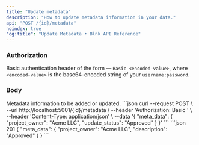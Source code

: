 ```yaml
---
title: "Update metadata"
description: "How to update metadata information in your data."
api: "POST /{id}/metadata"
noindex: true
"og:title": "Update Metadata • Blnk API Reference"
---
```



### Authorization
Basic authentication header of the form — `Basic <encoded-value>`, where `<encoded-value>` is the base64-encoded string of your `username:password`.

### Body
<ParamField body="meta_data" type="object">
  Metadata information to be added or updated.
</ParamField>

<RequestExample>
```json
curl --request POST \
  --url http://localhost:5001/{id}/metadata \
  --header 'Authorization: Basic <encoded-value>' \
  --header 'Content-Type: application/json' \
  --data '{
    "meta_data": {
      "project_owner": "Acme LLC",
      "update_status": "Approved"
    }
  }'
```
</RequestExample>

<ResponseExample>
```json 201
{
  "meta_data": {
    "project_owner": "Acme LLC",
    "description": "Approved"
  }
}
```
</ResponseExample>

<NeedHelp />